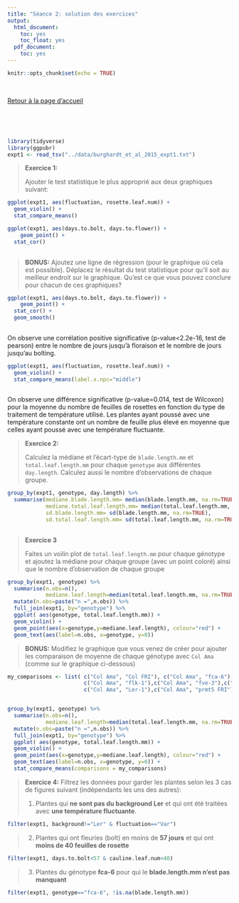 ```yaml
---
title: "Séance 2: solution des exercices"
output:
  html_document:
    toc: yes
    toc_float: yes
  pdf_document:
    toc: yes
---
```


```r
knitr::opts_chunk$set(echo = TRUE)
```
<br>

[Retour à la page d'accueil](https://scortijo.github.io/2021_M2_R/)



<br>

<br>

```r
library(tidyverse)
library(ggpubr)
expt1 <- read_tsv("../data/burghardt_et_al_2015_expt1.txt")
```




> **Exercice 1:**
>
> Ajouter le test statistique le plus approprié aux deux graphiques suivant:



```r
ggplot(expt1, aes(fluctuation, rosette.leaf.num)) +
  geom_violin() +
  stat_compare_means()
```


```r
ggplot(expt1, aes(days.to.bolt, days.to.flower)) +
    geom_point() +
  stat_cor()
  
```
>
> **BONUS:** Ajoutez une ligne de régression (pour le graphique où cela est possible).
Déplacez le résultat du test statistique pour qu'il soit au meilleur endroit sur le graphique.
Qu'est ce que vous pouvez conclure pour chacun de ces graphiques?



```r
ggplot(expt1, aes(days.to.bolt, days.to.flower)) +
    geom_point() +
  stat_cor() +
  geom_smooth()
  
```

On observe une corrélation positive significative (p-value<2.2e-16, test de pearson) entre le nombre de jours jusqu'à floraison et le nombre de jours jusqu'au bolting.



```r
ggplot(expt1, aes(fluctuation, rosette.leaf.num)) +
  geom_violin() +
  stat_compare_means(label.x.npc="middle")
  
```

On observe une différence significative (p-value=0.014, test de Wilcoxon) pour la moyenne du nombre de feuilles de rosettes en fonction du type de traitement de température utilisé. Les plantes ayant poussé avec une température constante ont un nombre de feuille plus élevé en moyenne que celles ayant poussé avec une température fluctuante.




> **Exercice 2:**
>
> Calculez la médiane et l'écart-type de `blade.length.mm` et `total.leaf.length.mm` pour chaque `genotype` aux différentes `day.length`. Calculez aussi le nombre d'observations de chaque groupe. 
>



```r
group_by(expt1, genotype, day.length) %>% 
  summarise(mediane.blade.length.mm= median(blade.length.mm, na.rm=TRUE),
            mediane.total.leaf.length.mm= median(total.leaf.length.mm, na.rm=TRUE),
            sd.blade.length.mm= sd(blade.length.mm, na.rm=TRUE),
            sd.total.leaf.length.mm= sd(total.leaf.length.mm, na.rm=TRUE))
  
```



> **Exercice 3**
>
> Faites un voilin plot de `total.leaf.length.mm` pour chaque génotype et ajoutez la médiane pour chaque groupe (avec un point coloré) ainsi que le nombre d'observation de chaque groupe
>


```r

group_by(expt1, genotype) %>% 
  summarise(n.obs=n(),
            mediane.leaf.length=median(total.leaf.length.mm, na.rm=TRUE)) %>% 
  mutate(n.obs=paste("n =",n.obs)) %>% 
  full_join(expt1, by="genotype") %>% 
  ggplot( aes(genotype, total.leaf.length.mm)) +
  geom_violin() +
  geom_point(aes(x=genotype,y=mediane.leaf.length), colour="red") +
  geom_text(aes(label=n.obs, x=genotype, y=0)) 
```


> 
> **BONUS:** Modifiez le graphique que vous venez de créer pour ajouter les comparaison de moyenne de chaque génotype avec `Col Ama` (comme sur le graphique ci-dessous)


```r

my_comparisons <- list( c("Col Ama", "Col FRI"), c("Col Ama", "fca-6"),c("Col Ama", "flc-3 FRI"),
                        c("Col Ama", "flk-1"),c("Col Ama", "fve-3"),c("Col Ama", "ld-1"),
                        c("Col Ama", "Ler-1"),c("Col Ama", "prmt5 FRI"),c("Col Ama", "vin3-4 FRI"))


group_by(expt1, genotype) %>% 
  summarise(n.obs=n(),
            mediane.leaf.length=median(total.leaf.length.mm, na.rm=TRUE)) %>% 
  mutate(n.obs=paste("n =",n.obs)) %>% 
  full_join(expt1, by="genotype") %>% 
  ggplot( aes(genotype, total.leaf.length.mm)) +
  geom_violin() +
  geom_point(aes(x=genotype,y=mediane.leaf.length), colour="red") +
  geom_text(aes(label=n.obs, x=genotype, y=0)) +
  stat_compare_means(comparisons = my_comparisons)
```



> **Exercice 4:**
> Filtrez les données pour garder les plantes selon les 3 cas de figures suivant (indépendants les uns des autres):
>
> 1. Plantes qui **ne sont pas du background Ler** et qui ont été traitées avec **une température fluctuante**.



```r

filter(expt1, background!="Ler" & fluctuation=="Var")

```

> 2. Plantes qui ont fleuries (bolt) en moins de  **57 jours** et qui ont **moins de 40 feuilles de rosette**


```r

filter(expt1, days.to.bolt<57 & cauline.leaf.num<40)

```

> 3. Plantes du génotype **fca-6** pour qui le **blade.length.mm n'est pas manquant**



```r

filter(expt1, genotype=="fca-6", !is.na(blade.length.mm))

```



